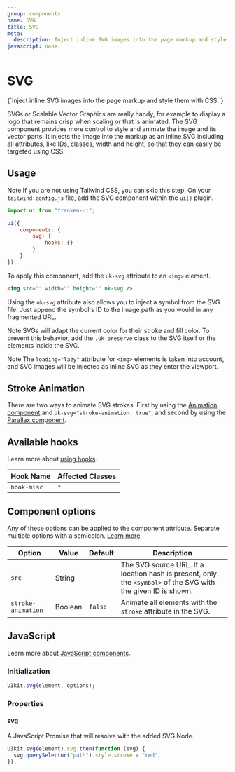 ```yaml
---
group: components
name: SVG
title: SVG
meta:
  description: Inject inline SVG images into the page markup and style them with CSS.
javascript: none
---
```



# SVG

<p class="uk-text-lead uk-paragraph">{`Inject inline SVG images into the page markup and style them with CSS.`}</p>

SVGs or Scalable Vector Graphics are really handy, for example to display a logo that remains crisp when scaling or that is animated. The SVG component provides more control to style and animate the image and its vector parts. It injects the image into the markup as an inline SVG including all attributes, like IDs, classes, width and height, so that they can easily be targeted using CSS.

## Usage

<span class="uk-label uk-label-primary">Note</span> If you are not using Tailwind
CSS, you can skip this step. On your `tailwind.config.js` file, add the SVG component
within the `ui()` plugin.

```javascript
import ui from "franken-ui";

ui({
    components: {
        svg: {
            hooks: {}
        }
    }
}),
```

To apply this component, add the `uk-svg` attribute to an `<img>` element.

```html
<img src="" width="" height="" uk-svg />
```

Using the `uk-svg` attribute also allows you to inject a symbol from the SVG file. Just append the symbol's ID to the image path as you would in any fragmented URL.

<Example component="svg" index={0} />

<span class="uk-label uk-label-primary">Note</span> SVGs will adapt the current color
for their stroke and fill color. To prevent this behavior, add the `.uk-preserve`
class to the SVG itself or the elements inside the SVG.

<span class="uk-label uk-label-primary">Note</span> The `loading="lazy"` attribute for `<img>` elements is taken into account, and SVG images will be injected as inline SVG as they enter the viewport.

## Stroke Animation

There are two ways to animate SVG strokes. First by using the [Animation component](animation.md#svg-strokes) and `uk-svg="stroke-animation: true"`, and second by using the [Parallax component](parallax.md#svg-strokes).

## Available hooks

Learn more about [using hooks](/docs/hooks).

| Hook Name   | Affected Classes |
| ----------- | ---------------- |
| `hook-misc` | `*`              |

## Component options

Any of these options can be applied to the component attribute. Separate multiple options with a semicolon. [Learn more](/docs/javascript#component-configuration)

| Option             | Value   | Default | Description                                                                                                   |
| ------------------ | ------- | ------- | ------------------------------------------------------------------------------------------------------------- |
| `src`              | String  |         | The SVG source URL. If a location hash is present, only the `<symbol>` of the SVG with the given ID is shown. |
| `stroke-animation` | Boolean | `false` | Animate all elements with the `stroke` attribute in the SVG.                                                  |

## JavaScript

Learn more about [JavaScript components](javascript.md#programmatic-use).

### Initialization

```javascript
UIkit.svg(element, options);
```

### Properties

#### svg

A JavaScript Promise that will resolve with the added SVG Node.

```javascript
UIkit.svg(element).svg.then(function (svg) {
  svg.querySelector("path").style.stroke = "red";
});
```
